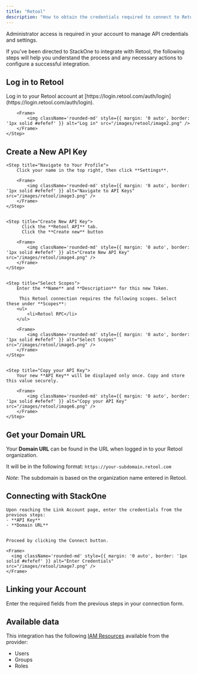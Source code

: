 ```yaml
---
title: "Retool"
description: "How to obtain the credentials required to connect to Retool."
---
```



<Note>
  Administrator access is required in your account to manage API credentials and settings.
</Note>

If you've been directed to StackOne to integrate with Retool, the following steps will help you understand the process and any necessary actions to configure a successful integration.

## Log in to Retool


  <Step title="Log in">
        Log in to your Retool account at [https://login.retool.com/auth/login](https://login.retool.com/auth/login).

        <Frame>
            <img className='rounded-md' style={{ margin: '0 auto', border: '1px solid #efefef' }} alt="Log in" src="/images/retool/image2.png" />
        </Frame>
    </Step>



## Create a New API Key

<Steps>
    
    <Step title="Navigate to Your Profile">
        Click your name in the top right, then click **Settings**.

        <Frame>
            <img className='rounded-md' style={{ margin: '0 auto', border: '1px solid #efefef' }} alt="Navigate to API Keys" src="/images/retool/image3.png" />
        </Frame>
    </Step>

    
    <Step title="Create New API Key">
          Click the **Retool API** tab.
          Click the **Create new** button

        <Frame>
            <img className='rounded-md' style={{ margin: '0 auto', border: '1px solid #efefef' }} alt="Create New API Key" src="/images/retool/image4.png" />
        </Frame>
    </Step>

    
    <Step title="Select Scopes">
        Enter the **Name** and **Description** for this new Token.

         This Retool connection requires the following scopes. Select these under **Scopes**:
        <ul>
            <li>Retool RPC</li>
        </ul>

        <Frame>
            <img className='rounded-md' style={{ margin: '0 auto', border: '1px solid #efefef' }} alt="Select Scopes" src="/images/retool/image5.png" />
        </Frame>
    </Step>

    
    <Step title="Copy your API Key">
        Your new **API Key** will be displayed only once. Copy and store this value securely.

        <Frame>
            <img className='rounded-md' style={{ margin: '0 auto', border: '1px solid #efefef' }} alt="Copy your API Key" src="/images/retool/image6.png" />
        </Frame>
    </Step>

</Steps>

## Get your Domain URL

Your **Domain URL** can be found in the URL when logged in to your Retool organization.

It will be in the following format: `https://your-subdomain.retool.com`

*Note*: The subdomain is based on the organization name entered in Retool.


## Connecting with StackOne


    Upon reaching the Link Account page, enter the credentials from the previous steps:
    - **API Key**
    - **Domain URL**


    Proceed by clicking the Connect button.

    <Frame>
      <img className='rounded-md' style={{ margin: '0 auto', border: '1px solid #efefef' }} alt="Enter Credentials" src="/images/retool/image7.png" />
    </Frame>



## Linking your Account

Enter the required fields from the previous steps in your connection form.

<IntegrationFooter />

## Available data

This integration has the following [IAM Resources](https://docs.stackone.com/reference/getting-started-with-your-api) available from the provider:
<ul>
  <li>Users</li>
  <li>Groups</li>
  <li>Roles</li>
</ul>
